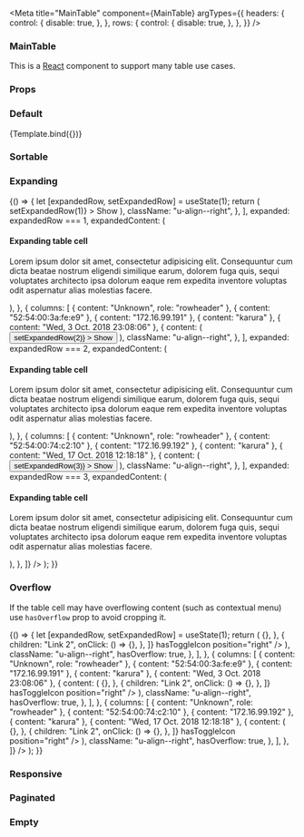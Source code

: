 

<Meta
  title="MainTable"
  component={MainTable}
  argTypes={{
    headers: {
      control: {
        disable: true,
      },
    },
    rows: {
      control: {
        disable: true,
      },
    },
  }}
/>


### MainTable

This is a [React](https://reactjs.org/) component to support many table use cases.

### Props

<ArgsTable of={MainTable} />

### Default

<Canvas>
  <Story
    name="Default"
    args={{
      headers: [
        { content: null },
        { content: "Foundation Cloud" },
        { content: "Foundation Cloud Plus" },
      ],
      rows: [
        {
          columns: [
            {
              content: "Expert delivery of an Ubuntu OpenStack cloud",
              role: "rowheader",
            },
            { content: "Reference architecture" },
            { content: "Custom architecture" },
          ],
        },
        {
          columns: [
            { content: "Workshop and training", role: "rowheader" },
            { content: "2-days" },
            { content: "4-days" },
          ],
        },
        {
          columns: [
            { content: "One-time price", role: "rowheader" },
            { content: "$75,000" },
            { content: "$150,000" },
          ],
        },
      ],
    }}
  >
    {Template.bind({})}
  </Story>
</Canvas>

### Sortable

<Canvas>
  <Story name="Sortable">
    <MainTable
      headers={[
        { content: "Status", sortKey: "status" },
        { content: "Cores", sortKey: "cores", className: "u-align--right" },
        { content: "RAM", sortKey: "ram", className: "u-align--right" },
        { content: "Disks", sortKey: "disks", className: "u-align--right" },
      ]}
      rows={[
        {
          columns: [
            { content: "Ready", role: "rowheader" },
            { content: 1, className: "u-align--right" },
            { content: "1 GiB", className: "u-align--right" },
            { content: 2, className: "u-align--right" },
          ],
          sortData: {
            status: "ready",
            cores: 2,
            ram: 1,
            disks: 2,
          },
        },
        {
          columns: [
            { content: "Idle", role: "rowheader" },
            { content: 1, className: "u-align--right" },
            { content: "1 GiB", className: "u-align--right" },
            { content: 2, className: "u-align--right" },
          ],
          sortData: {
            status: "idle",
            cores: 1,
            ram: 1,
            disks: 2,
          },
        },
        {
          columns: [
            { content: "Waiting", role: "rowheader" },
            { content: 8, className: "u-align--right" },
            { content: "3.9 GiB", className: "u-align--right" },
            { content: 3, className: "u-align--right" },
          ],
          sortData: {
            status: "waiting",
            cores: 8,
            ram: 3.9,
            disks: 3,
          },
        },
      ]}
      sortable
    />
  </Story>
</Canvas>

### Expanding

<Canvas>
  <Story name="Expanding">
    {() => {
      let [expandedRow, setExpandedRow] = useState(1);
      return (
        <MainTable
          expanding
          headers={[
            { content: "Name" },
            { content: "Mac address" },
            { content: "IP" },
            { content: "Rack" },
            { content: "Last seen" },
            { content: "Actions", className: "u-align--right" },
          ]}
          rows={[
            {
              columns: [
                { content: "Unknown", role: "rowheader" },
                { content: "2c:44:fd:80:3f:25" },
                { content: "10.249.0.1" },
                { content: "karura" },
                { content: "Thu, 25 Oct. 2018 13:55:21" },
                {
                  content: (
                    <button
                      className="u-toggle"
                      onClick={() => setExpandedRow(1)}
                    >
                      Show
                    </button>
                  ),
                  className: "u-align--right",
                },
              ],
              expanded: expandedRow === 1,
              expandedContent: (
                <Row>
                  <Col size={8}>
                    <h4>Expanding table cell</h4>
                    <p>
                      Lorem ipsum dolor sit amet, consectetur adipisicing elit.
                      Consequuntur cum dicta beatae nostrum eligendi similique
                      earum, dolorem fuga quis, sequi voluptates architecto ipsa
                      dolorum eaque rem expedita inventore voluptas odit
                      aspernatur alias molestias facere.
                    </p>
                  </Col>
                </Row>
              ),
            },
            {
              columns: [
                { content: "Unknown", role: "rowheader" },
                { content: "52:54:00:3a:fe:e9" },
                { content: "172.16.99.191" },
                { content: "karura" },
                { content: "Wed, 3 Oct. 2018 23:08:06" },
                {
                  content: (
                    <button
                      className="u-toggle"
                      onClick={() => setExpandedRow(2)}
                    >
                      Show
                    </button>
                  ),
                  className: "u-align--right",
                },
              ],
              expanded: expandedRow === 2,
              expandedContent: (
                <Row>
                  <Col size={8}>
                    <h4>Expanding table cell</h4>
                    <p>
                      Lorem ipsum dolor sit amet, consectetur adipisicing elit.
                      Consequuntur cum dicta beatae nostrum eligendi similique
                      earum, dolorem fuga quis, sequi voluptates architecto ipsa
                      dolorum eaque rem expedita inventore voluptas odit
                      aspernatur alias molestias facere.
                    </p>
                  </Col>
                </Row>
              ),
            },
            {
              columns: [
                { content: "Unknown", role: "rowheader" },
                { content: "52:54:00:74:c2:10" },
                { content: "172.16.99.192" },
                { content: "karura" },
                { content: "Wed, 17 Oct. 2018 12:18:18" },
                {
                  content: (
                    <button
                      className="u-toggle"
                      onClick={() => setExpandedRow(3)}
                    >
                      Show
                    </button>
                  ),
                  className: "u-align--right",
                },
              ],
              expanded: expandedRow === 3,
              expandedContent: (
                <Row>
                  <Col size={8}>
                    <h4>Expanding table cell</h4>
                    <p>
                      Lorem ipsum dolor sit amet, consectetur adipisicing elit.
                      Consequuntur cum dicta beatae nostrum eligendi similique
                      earum, dolorem fuga quis, sequi voluptates architecto ipsa
                      dolorum eaque rem expedita inventore voluptas odit
                      aspernatur alias molestias facere.
                    </p>
                  </Col>
                </Row>
              ),
            },
          ]}
        />
      );
    }}
  </Story>
</Canvas>

### Overflow

If the table cell may have overflowing content (such as contextual menu) use `hasOverflow` prop to avoid cropping it.

<Canvas>
  <Story name="Overflow">
    {() => {
      let [expandedRow, setExpandedRow] = useState(1);
      return (
        <MainTable
          headers={[
            { content: "Name" },
            { content: "Mac address" },
            { content: "IP" },
            { content: "Rack" },
            { content: "Last seen" },
            { content: "Actions", className: "u-align--right" },
          ]}
          rows={[
            {
              columns: [
                { content: "Unknown", role: "rowheader" },
                { content: "2c:44:fd:80:3f:25" },
                { content: "10.249.0.1" },
                { content: "karura" },
                { content: "Thu, 25 Oct. 2018 13:55:21" },
                {
                  content: (
                    <ContextualMenu
                      links={[
                        {
                          children: "Link 1",
                          onClick: () => {},
                        },
                        {
                          children: "Link 2",
                          onClick: () => {},
                        },
                      ]}
                      hasToggleIcon
                      position="right"
                    />
                  ),
                  className: "u-align--right",
                  hasOverflow: true,
                },
              ],
            },
            {
              columns: [
                { content: "Unknown", role: "rowheader" },
                { content: "52:54:00:3a:fe:e9" },
                { content: "172.16.99.191" },
                { content: "karura" },
                { content: "Wed, 3 Oct. 2018 23:08:06" },
                {
                  content: (
                    <ContextualMenu
                      links={[
                        {
                          children: "Link 1",
                          onClick: () => {},
                        },
                        {
                          children: "Link 2",
                          onClick: () => {},
                        },
                      ]}
                      hasToggleIcon
                      position="right"
                    />
                  ),
                  className: "u-align--right",
                  hasOverflow: true,
                },
              ],
            },
            {
              columns: [
                { content: "Unknown", role: "rowheader" },
                { content: "52:54:00:74:c2:10" },
                { content: "172.16.99.192" },
                { content: "karura" },
                { content: "Wed, 17 Oct. 2018 12:18:18" },
                {
                  content: (
                    <ContextualMenu
                      links={[
                        {
                          children: "Link 1",
                          onClick: () => {},
                        },
                        {
                          children: "Link 2",
                          onClick: () => {},
                        },
                      ]}
                      hasToggleIcon
                      position="right"
                    />
                  ),
                  className: "u-align--right",
                  hasOverflow: true,
                },
              ],
            },
          ]}
        />
      );
    }}
  </Story>
</Canvas>

### Responsive

<Canvas>
  <Story name="Responsive">
    <MainTable
      headers={[
        { content: "Name" },
        { content: "Users", className: "u-align--right" },
        { content: "Units", className: "u-align--right" },
      ]}
      rows={[
        {
          columns: [
            { content: "Ready", role: "rowheader", "aria-label": "Name" },
            { content: 1, "aria-label": "Users", className: "u-align--right" },
            {
              content: "1 GiB",
              "aria-label": "Units",
              className: "u-align--right",
            },
          ],
        },
        {
          columns: [
            { content: "Ready", role: "rowheader", "aria-label": "Name" },
            { content: 1, "aria-label": "Users", className: "u-align--right" },
            {
              content: "1 GiB",
              "aria-label": "Units",
              className: "u-align--right",
            },
          ],
        },
        {
          columns: [
            { content: "Ready", role: "rowheader", "aria-label": "Name" },
            { content: 1, "aria-label": "Users", className: "u-align--right" },
            {
              content: "1 GiB",
              "aria-label": "Units",
              className: "u-align--right",
            },
          ],
        },
      ]}
      responsive
    />
  </Story>
</Canvas>

### Paginated

<Canvas>
  <Story name="Paginated">
    <MainTable
      headers={[{ content: "Status" }, { content: "Cores" }]}
      paginate={5}
      rows={[
        { columns: [{ content: "Ready" }, { content: 1 }] },
        { columns: [{ content: "Idle" }, { content: 4 }] },
        { columns: [{ content: "Waiting" }, { content: 2 }] },
        { columns: [{ content: "Ready" }, { content: 1 }] },
        { columns: [{ content: "Idle" }, { content: 4 }] },
        { columns: [{ content: "Waiting" }, { content: 2 }] },
        { columns: [{ content: "Ready" }, { content: 1 }] },
        { columns: [{ content: "Idle" }, { content: 4 }] },
        { columns: [{ content: "Waiting" }, { content: 2 }] },
        { columns: [{ content: "Ready" }, { content: 1 }] },
        { columns: [{ content: "Idle" }, { content: 4 }] },
        { columns: [{ content: "Waiting" }, { content: 2 }] },
        { columns: [{ content: "Ready" }, { content: 1 }] },
        { columns: [{ content: "Idle" }, { content: 4 }] },
        { columns: [{ content: "Waiting" }, { content: 2 }] },
        { columns: [{ content: "Ready" }, { content: 1 }] },
        { columns: [{ content: "Idle" }, { content: 4 }] },
        { columns: [{ content: "Waiting" }, { content: 2 }] },
      ]}
    />
  </Story>
</Canvas>

### Empty

<Canvas>
  <Story name="Empty">
    <MainTable
      headers={[
        { content: "Plan" },
        { content: "Foundation Cloud" },
        { content: "Foundation Cloud Plus" },
      ]}
      rows={[]}
      emptyStateMsg="No data to display"
    />
  </Story>
</Canvas>
